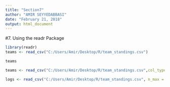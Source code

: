 ```yaml
---
title: "Section7"
author: "AMIR SEYYEDABBASI"
date: "February 21, 2018"
output: html_document
---
```

#7. Using the readr Package
```r
library(readr)
teams <- read_csv("C:/Users/Amir/Desktop/R/team_standings.csv")
```

```r
teams
```

```r
teams <- read_csv("C:/Users/Amir/Desktop/R/team_standings.csv",col_types="cc")
```
 
 
```r
logs <- read_csv("C:/Users/Amir/Desktop/R/team_standings.csv", n_max = 10)

```
 
 
 